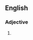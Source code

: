 {{also|posttraumatic}}

==English==

===Adjective===
{{en-adj|-}}

# {{alternative spelling of|en|posttraumatic}}